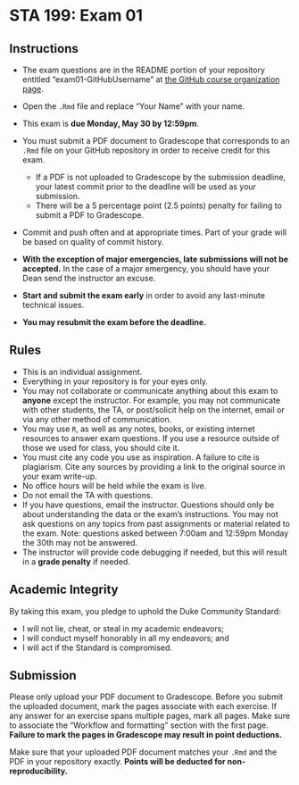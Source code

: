 # STA 199: Exam 01

## Instructions

- The exam questions are in the README portion of your repository entitled "exam01-GitHubUsername" at [the GitHub course organization page](https://github.com/sta199-summer22).

- Open the `.Rmd` file and replace "Your Name" with your name. 

- This exam is **due Monday, May 30 by 12:59pm**.

- You must submit a PDF document to Gradescope that corresponds to an 
`.Rmd` file on your GitHub repository in order to receive credit for
this exam.

  - If a PDF is not uploaded to Gradescope by the submission deadline, your
latest commit prior to the deadline will be used as your submission.
  - There will be a 5 percentage point (2.5 points) penalty for failing to 
  submit a PDF to Gradescope.

- Commit and push often and at appropriate times. Part of your grade will
be based on quality of commit history.

- **With the exception of major emergencies, late submissions will not be accepted.** 
In the case of a major emergency, you should have your Dean send the instructor an excuse. 

- **Start and submit the exam early** in order to avoid any last-minute technical issues.

- **You may resubmit the exam before the deadline.**

## Rules

-   This is an individual assignment.
-   Everything in your repository is for your eyes only.
-   You may not collaborate or communicate anything about this exam to
    **anyone** except the instructor. For example, you may not
    communicate with other students, the TA, or post/solicit help on
    the internet, email or via any other method of communication.
-   You may use `R`, as well as any notes, books, or existing internet
    resources to answer exam questions. If you use a resource outside of those
    we used for class, you should cite it.
-   You must cite any code you use as inspiration. A failure to cite is
    plagiarism. Cite any sources by providing a link to the original
    source in your exam write-up.
-   No office hours will be held while the exam is live.
-   Do not email the TA with questions.
-   If you have questions, email the instructor. Questions should only be
    about understanding the data or the exam’s instructions. You may not
    ask questions on any topics from past assignments or material
    related to the exam. Note: questions asked between 7:00am and 12:59pm Monday the 30th may not be answered. 
-   The instructor will provide code debugging if needed, but this will
    result in a **grade penalty** if needed. 

## Academic Integrity

By taking this exam, you pledge to uphold the Duke Community Standard:

-   I will not lie, cheat, or steal in my academic endeavors;
-   I will conduct myself honorably in all my endeavors; and
-   I will act if the Standard is compromised.

## Submission

Please only upload your PDF document to Gradescope. Before you submit
the uploaded document, mark the pages associate with each exercise. If
any answer for an exercise spans multiple pages, mark all pages. Make sure to
associate the “Workflow and formatting” section with the first page. 
**Failure to mark the pages in Gradescope may result in point deductions.**

Make sure that your uploaded PDF document matches your `.Rmd` and the
PDF in your repository exactly. 
**Points will be deducted for non-reproducibility.**

